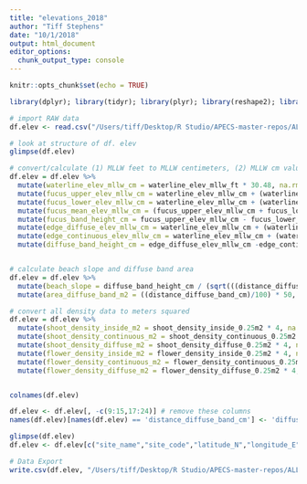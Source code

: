 ```yaml
---
title: "elevations_2018"
author: "Tiff Stephens"
date: "10/1/2018"
output: html_document
editor_options: 
  chunk_output_type: console
---
```


```r
knitr::opts_chunk$set(echo = TRUE)
```

```r
library(dplyr); library(tidyr); library(plyr); library(reshape2); library(lubridate); library(ggplot2); library(DT); library(leaflet); library(htmlwidgets); library(htmltools); library(shiny); library(mapview); library(sp); library(sf); library(knitr); library(cowplot); library(ggpmisc); library(DT); library(plyr); library(magick)
```

```r
# import RAW data
df.elev <- read.csv("/Users/tiff/Desktop/R Studio/APECS-master-repos/ALL_DATA/TIFF_seagrass/2018_data/elevation_density.csv", stringsAsFactors = FALSE, header = TRUE)
```

```r
# look at structure of df. elev
glimpse(df.elev)
```

```r
# convert/calculate (1) MLLW feet to MLLW centimeters, (2) MLLW cm values for Fucus elevations, (3) MLLW cm values for seagrass elevations
df.elev = df.elev %>% 
  mutate(waterline_elev_mllw_cm = waterline_elev_mllw_ft * 30.48, na.rm = TRUE) %>%
  mutate(fucus_upper_elev_mllw_cm = waterline_elev_mllw_cm + (waterline_elev_stadia_avg_cm - fucus_upper_elev_stadia_cm), na.rm = TRUE) %>%
  mutate(fucus_lower_elev_mllw_cm = waterline_elev_mllw_cm + (waterline_elev_stadia_avg_cm - fucus_lower_elev_stadia_cm), na.rm = TRUE) %>%
  mutate(fucus_mean_elev_mllw_cm = (fucus_upper_elev_mllw_cm + fucus_lower_elev_mllw_cm) / 2, na.rm = TRUE) %>%
  mutate(fucus_band_height_cm = fucus_upper_elev_mllw_cm - fucus_lower_elev_mllw_cm, na.rm = TRUE) %>%
  mutate(edge_diffuse_elev_mllw_cm = waterline_elev_mllw_cm + (waterline_elev_stadia_avg_cm - edge_diffuse_elev_stadia_cm), na.rm = TRUE) %>%
  mutate(edge_continuous_elev_mllw_cm = waterline_elev_mllw_cm + (waterline_elev_stadia_avg_cm - edge_continuous_elev_stadia_cm), na.rm = TRUE) %>%
  mutate(diffuse_band_height_cm = edge_diffuse_elev_mllw_cm -edge_continuous_elev_mllw_cm, na.rm = TRUE)


# calculate beach slope and diffuse band area
df.elev = df.elev %>%
  mutate(beach_slope = diffuse_band_height_cm / (sqrt(((distance_diffuse_band_cm)^2)-((diffuse_band_height_cm)^2))), na.rm = TRUE) %>%
  mutate(area_diffuse_band_m2 = ((distance_diffuse_band_cm)/100) * 50, na.rm = TRUE)
```

```r
# convert all density data to meters squared
df.elev = df.elev %>% 
  mutate(shoot_density_inside_m2 = shoot_density_inside_0.25m2 * 4, na.rm = TRUE) %>%
  mutate(shoot_density_continuous_m2 = shoot_density_continuous_0.25m2 * 4, na.rm = TRUE) %>%
  mutate(shoot_density_diffuse_m2 = shoot_density_diffuse_0.25m2 * 4, na.rm = TRUE) %>%
  mutate(flower_density_inside_m2 = flower_density_inside_0.25m2 * 4, na.rm = TRUE) %>%
  mutate(flower_density_continuous_m2 = flower_density_continuous_0.25m2 * 4, na.rm = TRUE) %>%
  mutate(flower_density_diffuse_m2 = flower_density_diffuse_0.25m2 * 4, na.rm = TRUE)


colnames(df.elev)

df.elev <- df.elev[, -c(9:15,17:24)] # remove these columns
names(df.elev)[names(df.elev) == 'distance_diffuse_band_cm'] <- 'diffuse_band_width_cm' # rename site columns

glimpse(df.elev)
df.elev <- df.elev[c("site_name","site_code","latitude_N","longitude_E","so_region","date_dd.mm.yy","cage_present","replicate","beach_slope","fucus_upper_elev_mllw_cm","fucus_lower_elev_mllw_cm","fucus_mean_elev_mllw_cm","fucus_band_height_cm","edge_diffuse_elev_mllw_cm","edge_continuous_elev_mllw_cm","diffuse_band_width_cm","diffuse_band_height_cm","area_diffuse_band_m2","shoot_density_diffuse_m2","shoot_density_continuous_m2","shoot_density_inside_m2","flower_density_diffuse_m2","flower_density_continuous_m2","flower_density_inside_m2")]
```


\DataExport
```r
# Data Export
write.csv(df.elev, "/Users/tiff/Desktop/R Studio/APECS-master-repos/ALL_Data/TIFF_seagrass/2018_data/elevation_density_2018_CLEAN.csv", row.names = FALSE)
```

